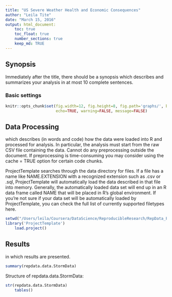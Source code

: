```yaml
---
title: "US Severe Weather Health and Economic Consequences"
author: "Leila Tite"
date: "March 15, 2016"
output: html_document:
    toc: true
    toc_float: true
    number_sections: true
    keep_md: TRUE
---
```

## Synopsis
Immediately after the title, there should be a synopsis which describes and summarizes your analysis in at most 10 complete sentences.


### Basic settings
```r
knitr::opts_chunk$set(fig.width=12, fig.height=8, fig.path='graphs/', base.url='reports/',
                      echo=TRUE, warning=FALSE, message=FALSE)

```

## Data Processing 
which describes (in words and code) how the data were loaded into R and processed for analysis. In particular, the analysis must start from the raw CSV file containing the data. Cannot do any preprocessing outside the document. If preprocessing is time-consuming you may consider using the cache = TRUE option for certain code chunks.

ProjectTemplate searches through the data directory for files. If a file has a name like NAME.EXTENSION with a recognized extension such as .csv or .sql, ProjectTemplate will automatically load the data described in that file into memory. Generally, the automatically loaded data set will end up in an R data frame called NAME that will be placed in R’s global environment. If you’re not sure if your data set will be automatically loaded by ProjectTemplate, you can check the full list of currently supported filetypes here.

```r
setwd("/Users/leila/Coursera/DataScience/ReproducibleResearch/RepData_PeerAssessment2/SevereWeatherAssessment")
library('ProjectTemplate')
	load.project()
```
## Results 
in which results are presented.

```r
summary(repdata.data.StormData)
```

Structure of repdata.data.StormData:

```r
str(repdata.data.StormData)
	tables()
```

